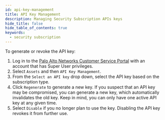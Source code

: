 ```yaml
---
id: api-key-management
title: API Key Management
description: Managing Security Subscription APIs keys
hide_title: false
hide_table_of_contents: true
keywords:
  - security subscription
---
```


To generate or revoke the API key:

1. Log in to the [Palo Alto Networks Customer Service Portal](https://support.paloaltonetworks.com) with an account that has Super User privileges.
2. Select `Assets` and then `API Key Management`.
3. From the `Select an API key` drop down, select the API key based on the subscription type.
4. Click `Regenerate` to generate a new key. If you suspect that an API key may be compromised, you can generate a new key, which automatically invalidates the old key. Keep in mind, you can only have one active API key at any given time.
5. Select `Disable` if you no longer plan to use the key. Disabling the API key revokes it from further use.
